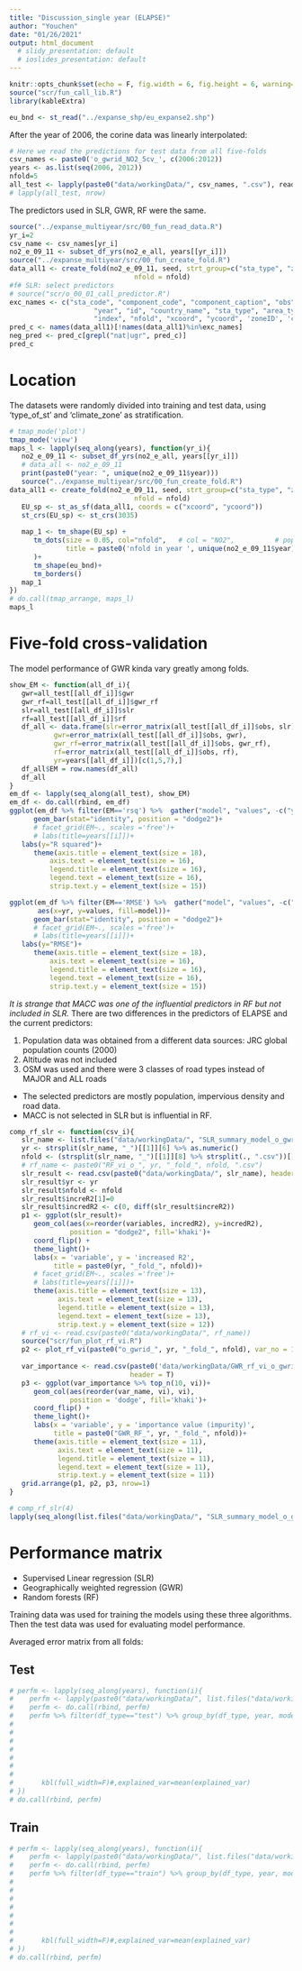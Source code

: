```yaml
---
title: "Discussion_single year (ELAPSE)"
author: "Youchen"
date: "01/26/2021"
output: html_document
  # slidy_presentation: default
  # ioslides_presentation: default
---
```


```r
knitr::opts_chunk$set(echo = F, fig.width = 6, fig.height = 6, warning=F)
source("scr/fun_call_lib.R")
library(kableExtra)
```
```r
eu_bnd <- st_read("../expanse_shp/eu_expanse2.shp")

```

After the year of 2006, the corine data was linearly interpolated:

```r
# Here we read the predictions for test data from all five-folds
csv_names <- paste0('o_gwrid_NO2_5cv_', c(2006:2012))
years <- as.list(seq(2006, 2012))
nfold=5
all_test <- lapply(paste0("data/workingData/", csv_names, ".csv"), read.csv)
# lapply(all_test, nrow)
```


The predictors used in SLR, GWR, RF were the same.

```r
source("../expanse_multiyear/src/00_fun_read_data.R")
yr_i=2
csv_name <- csv_names[yr_i]
no2_e_09_11 <- subset_df_yrs(no2_e_all, years[[yr_i]])
source("../expanse_multiyear/src/00_fun_create_fold.R")
data_all1 <- create_fold(no2_e_09_11, seed, strt_group=c("sta_type", "zoneID"), 
                               nfold = nfold)
#f# SLR: select predictors
# source("scr/o_00_01_call_predictor.R")
exc_names <- c("sta_code", "component_code", "component_caption", "obs", 
                     "year", "id", "country_name", "sta_type", "area_type", "areaid", 
                     "index", "nfold", "xcoord", "ycoord", 'zoneID', 'cntr_code')
pred_c <- names(data_all1)[!names(data_all1)%in%exc_names]
neg_pred <- pred_c[grepl("nat|ugr", pred_c)]
pred_c

```

# Location

The datasets were randomly divided into training and test data, using 'type_of_st' and 'climate_zone' as stratification.


```r
# tmap_mode('plot')
tmap_mode('view')
maps_l <- lapply(seq_along(years), function(yr_i){
   no2_e_09_11 <- subset_df_yrs(no2_e_all, years[[yr_i]])
   # data_all <- no2_e_09_11
   print(paste0("year: ", unique(no2_e_09_11$year)))
   source("../expanse_multiyear/src/00_fun_create_fold.R")
data_all1 <- create_fold(no2_e_09_11, seed, strt_group=c("sta_type", "zoneID"), 
                               nfold = nfold)
   EU_sp <- st_as_sf(data_all1, coords = c("xcoord", "ycoord"))
   st_crs(EU_sp) <- st_crs(3035)
   
   map_1 <- tm_shape(EU_sp) +
      tm_dots(size = 0.05, col="nfold",   # col = "NO2",          # popup.vars for showing values
              title = paste0('nfold in year ', unique(no2_e_09_11$year)), palette=viridis(5), style = "cat"  #,  palette=viridis(5), style=="fixed"
      )+
      tm_shape(eu_bnd)+
      tm_borders()
   map_1
})
# do.call(tmap_arrange, maps_l)
maps_l
```

# Five-fold cross-validation

The model performance of GWR kinda vary greatly among folds.

```r

show_EM <- function(all_df_i){
   gwr=all_test[[all_df_i]]$gwr
   gwr_rf=all_test[[all_df_i]]$gwr_rf
   slr=all_test[[all_df_i]]$slr
   rf=all_test[[all_df_i]]$rf
   df_all <- data.frame(slr=error_matrix(all_test[[all_df_i]]$obs, slr),
           gwr=error_matrix(all_test[[all_df_i]]$obs, gwr),
           gwr_rf=error_matrix(all_test[[all_df_i]]$obs, gwr_rf),
           rf=error_matrix(all_test[[all_df_i]]$obs, rf),
           yr=years[[all_df_i]])[c(1,5,7),]
   df_all$EM = row.names(df_all)
   df_all
}
em_df <- lapply(seq_along(all_test), show_EM)
em_df <- do.call(rbind, em_df)
ggplot(em_df %>% filter(EM=='rsq') %>%  gather("model", "values", -c("yr", "EM")), aes(x=yr, y=values, fill=model))+
      geom_bar(stat="identity", position = "dodge2")+
      # facet_grid(EM~., scales ='free')+
      # labs(title=years[[i]])+
   labs(y="R squared")+
      theme(axis.title = element_text(size = 18),
          axis.text = element_text(size = 16),
          legend.title = element_text(size = 16),
          legend.text = element_text(size = 16),
          strip.text.y = element_text(size = 15))

ggplot(em_df %>% filter(EM=='RMSE') %>%  gather("model", "values", -c("yr", "EM")), 
       aes(x=yr, y=values, fill=model))+
      geom_bar(stat="identity", position = "dodge2")+
      # facet_grid(EM~., scales ='free')+
      # labs(title=years[[i]])+
   labs(y="RMSE")+
      theme(axis.title = element_text(size = 18),
          axis.text = element_text(size = 16),
          legend.title = element_text(size = 16),
          legend.text = element_text(size = 16),
          strip.text.y = element_text(size = 15))


```

*It is strange that MACC was one of the influential predictors in RF but not included in SLR.*
There are two differences in the predictors of ELAPSE and the current predictors:

1. Population data was obtained from a different data sources: JRC global population counts (2000)
2. Altitude was not included
3. OSM was used and there were 3 classes of road types instead of MAJOR and ALL roads


* The selected predictors are mostly population, impervious density and road data.
* MACC is not selected in SLR but is influential in RF.


```r
comp_rf_slr <- function(csv_i){
   slr_name <- list.files("data/workingData/", "SLR_summary_model_o_gwrid_")[csv_i]
   yr <- strsplit(slr_name, "_")[[1]][6] %>% as.numeric()
   nfold <- (strsplit(slr_name, "_")[[1]][8] %>% strsplit(., ".csv"))[[1]] %>% as.numeric()
   # rf_name <- paste0("RF_vi_o_", yr, "_fold_", nfold, ".csv")
   slr_result <- read.csv(paste0("data/workingData/", slr_name), header=T)
   slr_result$yr <- yr
   slr_result$nfold <- nfold
   slr_result$increR2[1]=0
   slr_result$incredR2 <- c(0, diff(slr_result$increR2))
   p1 <- ggplot(slr_result)+
      geom_col(aes(x=reorder(variables, incredR2), y=incredR2), 
               position = "dodge2", fill='khaki')+
      coord_flip() +
      theme_light()+
      labs(x = 'variable', y = 'increased R2',
           title = paste0(yr, "_fold_", nfold))+
      # facet_grid(EM~., scales ='free')+
      # labs(title=years[[i]])+
      theme(axis.title = element_text(size = 13),
            axis.text = element_text(size = 13),
            legend.title = element_text(size = 13),
            legend.text = element_text(size = 13),
            strip.text.y = element_text(size = 12))
   # rf_vi <- read.csv(paste0("data/workingData/", rf_name))
   source("scr/fun_plot_rf_vi.R")
   p2 <- plot_rf_vi(paste0("o_gwrid_", yr, "_fold_", nfold), var_no = 10)
   
   var_importance <- read.csv(paste0('data/workingData/GWR_rf_vi_o_gwrid_', yr, '_fold_', nfold, '.csv'), 
                              header = T)
   p3 <- ggplot(var_importance %>% top_n(10, vi))+
      geom_col(aes(reorder(var_name, vi), vi),
               position = 'dodge', fill='khaki')+
      coord_flip() +
      theme_light()+
      labs(x = 'variable', y = 'importance value (impurity)',
           title = paste0("GWR_RF_", yr, "_fold_", nfold))+
      theme(axis.title = element_text(size = 11),
            axis.text = element_text(size = 11),
            legend.title = element_text(size = 11),
            legend.text = element_text(size = 11),
            strip.text.y = element_text(size = 11))
   grid.arrange(p1, p2, p3, nrow=1)  
}

# comp_rf_slr(4)
lapply(seq_along(list.files("data/workingData/", "SLR_summary_model_o_gwrid_")), comp_rf_slr)
```

# Performance matrix

* Supervised Linear regression (SLR)
* Geographically weighted regression (GWR)
* Random forests (RF)

Training data was used for training the models using these three algorithms. Then the test data was used for evaluating model performance.

Averaged error matrix from all folds:

## Test

```r
# perfm <- lapply(seq_along(years), function(i){
#    perfm <- lapply(paste0("data/workingData/", list.files("data/workingData/", paste0("perf_m_run2_", years[[i]]))), read.csv)
#    perfm <- do.call(rbind, perfm)
#    perfm %>% filter(df_type=="test") %>% group_by(df_type, year, model) %>% summarise(RMSE=mean(RMSE),
#                                                                                       # RRMSE=mean(RRMSE),
#                                                                                       # IQR=mean(IQR),
#                                                                                       # rIQR=mean(rIQR),
#                                                                                       # MAE=mean(MAE),
#                                                                                       # rMAE=mean(rMAE),
#                                                                                       # rsq_sd=sd(rsq),
#                                                                                       rsq=mean(rsq)) %>% 
#       kbl(full_width=F)#,explained_var=mean(explained_var)
# })
# do.call(rbind, perfm)
```




## Train

```r
# perfm <- lapply(seq_along(years), function(i){
#    perfm <- lapply(paste0("data/workingData/", list.files("data/workingData/", paste0("perf_m_o_", years[[i]]))), read.csv)
#    perfm <- do.call(rbind, perfm)
#    perfm %>% filter(df_type=="train") %>% group_by(df_type, year, model) %>% summarise(RMSE=mean(RMSE),
#                                                                                       # RRMSE=mean(RRMSE),
#                                                                                       # IQR=mean(IQR),
#                                                                                       # rIQR=mean(rIQR),
#                                                                                       # MAE=mean(MAE),
#                                                                                       # rMAE=mean(rMAE),
#                                                                                       # rsq_sd=sd(rsq),
#                                                                                       rsq=mean(rsq)) %>% 
#       kbl(full_width=F)#,explained_var=mean(explained_var)
# })
# do.call(rbind, perfm)
```



